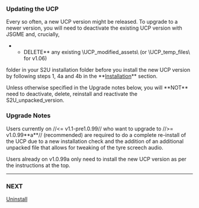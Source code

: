 === Updating the UCP ===

Every so often, a new UCP version might be released. To upgrade to a newer
version, you will need to deactivate the existing UCP version with JSGME and, crucially,
**DELETE** any existing \UCP_modified_assets\ (or \UCP_temp_files\ for v1.06)
folder in your S2U installation folder before you install the new UCP version
by following steps 1, 4a and 4b in the **[[Installation]]** section.

Unless otherwise specified in the Upgrade notes below, you will **NOT** need to deactivate, delete, reinstall and reactivate the S2U_unpacked_version.

=== Upgrade Notes ===
Users currently on //<= v1.1-pre1.0.99// who want to upgrade to //>= v1.0.99**a**// (recommended) are required to do a complete re-install of the UCP due to a new installation check and the addition of an additional unpacked file that allows for tweaking of the tyre screech audio.

Users already on v1.0.99a only need to install the new UCP version as per the instructions at the top.

----

=== NEXT ===

[[Uninstall]]